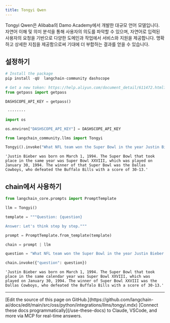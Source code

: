 ```yaml
---
title: Tongyi Qwen
---
```


Tongyi Qwen은 Alibaba의 Damo Academy에서 개발한 대규모 언어 모델입니다. 자연어 이해 및 의미 분석을 통해 사용자의 의도를 파악할 수 있으며, 자연어로 입력된 사용자의 요청을 기반으로 다양한 도메인과 작업에서 서비스와 지원을 제공합니다. 명확하고 상세한 지침을 제공함으로써 기대에 더 부합하는 결과를 얻을 수 있습니다.

## 설정하기

```python
# Install the package
pip install -qU  langchain-community dashscope
```

```python
# Get a new token: https://help.aliyun.com/document_detail/611472.html?spm=a2c4g.2399481.0.0
from getpass import getpass

DASHSCOPE_API_KEY = getpass()
```

```output
 ········
```

```python
import os

os.environ["DASHSCOPE_API_KEY"] = DASHSCOPE_API_KEY
```

```python
from langchain_community.llms import Tongyi
```

```python
Tongyi().invoke("What NFL team won the Super Bowl in the year Justin Bieber was born?")
```

```output
'Justin Bieber was born on March 1, 1994. The Super Bowl that took place in the same year was Super Bowl XXVIII, which was played on January 30, 1994. The winner of that Super Bowl was the Dallas Cowboys, who defeated the Buffalo Bills with a score of 30-13.'
```

## chain에서 사용하기

```python
from langchain_core.prompts import PromptTemplate
```

```python
llm = Tongyi()
```

```python
template = """Question: {question}

Answer: Let's think step by step."""

prompt = PromptTemplate.from_template(template)
```

```python
chain = prompt | llm
```

```python
question = "What NFL team won the Super Bowl in the year Justin Bieber was born?"

chain.invoke({"question": question})
```

```output
'Justin Bieber was born on March 1, 1994. The Super Bowl that took place in the same calendar year was Super Bowl XXVIII, which was played on January 30, 1994. The winner of Super Bowl XXVIII was the Dallas Cowboys, who defeated the Buffalo Bills with a score of 30-13.'
```

---

<Callout icon="pen-to-square" iconType="regular">
    [Edit the source of this page on GitHub.](https://github.com/langchain-ai/docs/edit/main/src/oss/python/integrations/llms/tongyi.mdx)
</Callout>
<Tip icon="terminal" iconType="regular">
    [Connect these docs programmatically](/use-these-docs) to Claude, VSCode, and more via MCP for    real-time answers.
</Tip>
